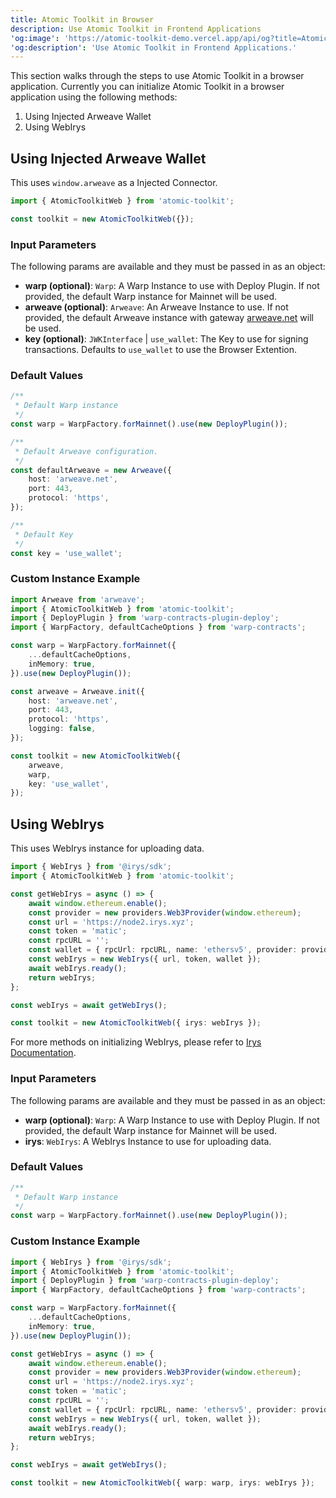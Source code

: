 ```yaml
---
title: Atomic Toolkit in Browser
description: Use Atomic Toolkit in Frontend Applications
'og:image': 'https://atomic-toolkit-demo.vercel.app/api/og?title=Atomic%20Toolkit%20in%20Browser'
'og:description': 'Use Atomic Toolkit in Frontend Applications.'
---
```


This section walks through the steps to use Atomic Toolkit in a browser application. Currently you can initialize Atomic Toolkit in a browser application using the following methods:

1. Using Injected Arweave Wallet
2. Using WebIrys

## Using Injected Arweave Wallet

This uses `window.arweave` as a Injected Connector.

```ts
import { AtomicToolkitWeb } from 'atomic-toolkit';

const toolkit = new AtomicToolkitWeb({});
```

### Input Parameters

The following params are available and they must be passed in as an object:

-   **warp (optional)**: `Warp`: A Warp Instance to use with Deploy Plugin. If not provided, the default Warp instance for Mainnet will be used.
-   **arweave (optional)**: `Arweave`: An Arweave Instance to use. If not provided, the default Arweave instance with gateway [arweave.net](arweave.net) will be used.
-   **key (optional)**: `JWKInterface` | `use_wallet`: The Key to use for signing transactions. Defaults to `use_wallet` to use the Browser Extention.

### Default Values

```ts
/**
 * Default Warp instance
 */
const warp = WarpFactory.forMainnet().use(new DeployPlugin());

/**
 * Default Arweave configuration.
 */
const defaultArweave = new Arweave({
    host: 'arweave.net',
    port: 443,
    protocol: 'https',
});

/**
 * Default Key
 */
const key = 'use_wallet';
```

### Custom Instance Example

```ts
import Arweave from 'arweave';
import { AtomicToolkitWeb } from 'atomic-toolkit';
import { DeployPlugin } from 'warp-contracts-plugin-deploy';
import { WarpFactory, defaultCacheOptions } from 'warp-contracts';

const warp = WarpFactory.forMainnet({
    ...defaultCacheOptions,
    inMemory: true,
}).use(new DeployPlugin());

const arweave = Arweave.init({
    host: 'arweave.net',
    port: 443,
    protocol: 'https',
    logging: false,
});

const toolkit = new AtomicToolkitWeb({
    arweave,
    warp,
    key: 'use_wallet',
});
```

## Using WebIrys

This uses WebIrys instance for uploading data.

```ts
import { WebIrys } from '@irys/sdk';
import { AtomicToolkitWeb } from 'atomic-toolkit';

const getWebIrys = async () => {
    await window.ethereum.enable();
    const provider = new providers.Web3Provider(window.ethereum);
    const url = 'https://node2.irys.xyz';
    const token = 'matic';
    const rpcURL = '';
    const wallet = { rpcUrl: rpcURL, name: 'ethersv5', provider: provider };
    const webIrys = new WebIrys({ url, token, wallet });
    await webIrys.ready();
    return webIrys;
};

const webIrys = await getWebIrys();

const toolkit = new AtomicToolkitWeb({ irys: webIrys });
```

For more methods on initializing WebIrys, please refer to [Irys Documentation](https://docs.irys.xyz/developer-docs/irys-sdk/irys-in-the-browser).

### Input Parameters

The following params are available and they must be passed in as an object:

-   **warp (optional)**: `Warp`: A Warp Instance to use with Deploy Plugin. If not provided, the default Warp instance for Mainnet will be used.
-   **irys**: `WebIrys`: A WebIrys Instance to use for uploading data.

### Default Values

```ts
/**
 * Default Warp instance
 */
const warp = WarpFactory.forMainnet().use(new DeployPlugin());
```

### Custom Instance Example

```ts
import { WebIrys } from '@irys/sdk';
import { AtomicToolkitWeb } from 'atomic-toolkit';
import { DeployPlugin } from 'warp-contracts-plugin-deploy';
import { WarpFactory, defaultCacheOptions } from 'warp-contracts';

const warp = WarpFactory.forMainnet({
    ...defaultCacheOptions,
    inMemory: true,
}).use(new DeployPlugin());

const getWebIrys = async () => {
    await window.ethereum.enable();
    const provider = new providers.Web3Provider(window.ethereum);
    const url = 'https://node2.irys.xyz';
    const token = 'matic';
    const rpcURL = '';
    const wallet = { rpcUrl: rpcURL, name: 'ethersv5', provider: provider };
    const webIrys = new WebIrys({ url, token, wallet });
    await webIrys.ready();
    return webIrys;
};

const webIrys = await getWebIrys();

const toolkit = new AtomicToolkitWeb({ warp: warp, irys: webIrys });
```
